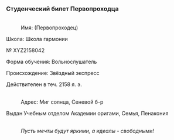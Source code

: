 ===Студенческий билет Первопроходца===
:{{Размер|48|'''Школа Академии оригами'''}}
:
{{Размер|42|'''Студенческий билет'''}}
:<br />Имя: (Первопроходец)
:
Школа: Школа гармонии
:
№ XYZ2158042
:
Форма обучения: Вольнослушатель
:
Происхождение: Звёздный экспресс
:
Действителен в теч. 2158 я. э.
:<br />Адрес: Миг солнца, Сеневой б-р
:
Выдан Учебным отделом Академии оригами, Семья, Пенакония
:<br />''Пусть мечты будут яркими, а идеалы - свободными!''
